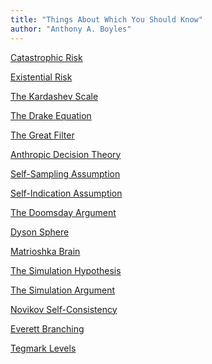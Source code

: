 ```yaml
---
title: "Things About Which You Should Know"
author: "Anthony A. Boyles"
---
```


[Catastrophic Risk](https://en.wikipedia.org/wiki/Global_catastrophic_risk)

[Existential Risk](http://www.nickbostrom.com/existential/risks.html)

[The Kardashev Scale](https://en.wikipedia.org/wiki/Kardashev_scale)

[The Drake Equation](https://en.wikipedia.org/wiki/Drake_equation)

[The Great Filter](https://en.wikipedia.org/wiki/Great_Filter)

[Anthropic Decision Theory](https://arxiv.org/abs/1110.6437)

[Self-Sampling Assumption]()

[Self-Indication Assumption]()

[The Doomsday Argument](https://en.wikipedia.org/wiki/Doomsday_argument)

[Dyson Sphere](https://en.wikipedia.org/wiki/Dyson_sphere)

[Matrioshka Brain](https://en.wikipedia.org/wiki/Matrioshka_brain)

[The Simulation Hypothesis](http://en.wikipedia.org/wiki/Simulation_hypothesis)

[The Simulation Argument](http://simulation-argument.com/)

[Novikov Self-Consistency](https://en.wikipedia.org/wiki/Novikov_self-consistency_principle)

[Everett Branching](https://wiki.lesswrong.com/wiki/Everett_branch)

[Tegmark Levels](https://arxiv.org/abs/0905.1283)
